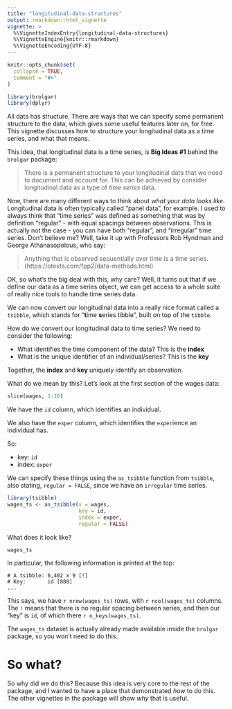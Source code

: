 ```yaml
---
title: "longitudinal-data-structures"
output: rmarkdown::html_vignette
vignette: >
  %\VignetteIndexEntry{longitudinal-data-structures}
  %\VignetteEngine{knitr::rmarkdown}
  %\VignetteEncoding{UTF-8}
---
```


```r
knitr::opts_chunk$set(
  collapse = TRUE,
  comment = "#>"
)
```

```r
library(brolgar)
library(dplyr)
```

All data has structure. There are ways that we can specify some permanent structure to the data, which gives some useful features later on, for free. This vignette discusses how to structure your longitudinal data as a time series, and what that means.

This idea, that longitudinal data is a time series, is **Big Ideas #1** behind the `brolgar` package:

> There is a permanent structure to your longitudinal data that we need to document and account for. This can be achieved by consider longitudinal data as a type of _time series_ data.

Now, there are many different ways to think about _what your data looks like_. Longitudinal data is often typically called "panel data", for example. I used to always think that "time series" was defined as something that was by definition "regular" - with equal spacings between observations. This is actually not the case - you can have both "regular", and "irregular" time series. Don't believe me? Well, take it up with Professors Rob Hyndman and George Athanasopolous, who say:

> Anything that is observed sequentially over time is a time series. (https://otexts.com/fpp2/data-methods.html)

OK, so what's the big deal with this, why care? Well, it turns out that if we define our data as a time series object, we can get access to a whole suite of really nice tools to handle time series data. 

We can now convert our longitudinal data into a really nice format called a `tsibble`, which stands for "**t**ime **s**eries tibble", built on top of the `tibble`.

How do we convert our longitudinal data to time series? We need to consider the following:

* What identifies the time component of the data? This is the **index**
* What is the unique identifier of an individual/series? This is the **key**

Together, the **index** and **key** uniquely identify an observation.

What do we mean by this? Let's look at the first section of the wages data:

```r
slice(wages, 1:10)
```

We have the `id` column, which identifies an individual.

We also have the `exper` column, which identifies the `exper`ience an individual has.

So:

* key: `id`
* index: `exper`

We can specify these things using the `as_tsibble` function from `tsibble`, also stating, `regular = FALSE`, since we have an `irregular` time series.

```r
library(tsibble)
wages_ts <- as_tsibble(x = wages,
                       key = id,
                       index = exper,
                       regular = FALSE)
```

What does it look like?

```r
wages_ts
```

In particular, the following information is printed at the top:

```
# A tsibble: 6,402 x 9 [!]
# Key:       id [888]
...
```

This says, we have `r nrow(wages_ts)` rows, with `r ncol(wages_ts)` columns. The `!` means that there is no regular spacing between series, and then our "key" is `id`, of which there `r n_keys(wages_ts)`.

The `wages_ts` dataset is actually already made available inside the `brolgar` package, so you won't need to do this.

# So what?

So why did we do this? Because this idea is very core to the rest of the package, and I wanted to have a place that demonstrated _how_ to do this. The other vignettes in the package will show _why_ that is useful.
